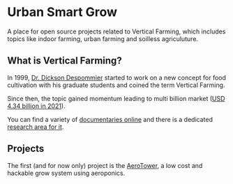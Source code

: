 
<Head>
  <meta
    name='google-site-verification'
    content='Qwc5o8zgc8dacKQuYC6xHKN9giGoYUmfQYngIo8MB7E'
  />
</Head>

# Urban Smart Grow

A place for open source projects related to Vertical Farming, which includes topics like indoor farming, urban farming and soilless agriculuture.

## What is Vertical Farming?

In 1999, [Dr. Dickson Despommier](https://en.wikipedia.org/wiki/Dickson_Despommier) started to work on a new concept for food cultivation with his graduate students and coined the term Vertical Farming.

Since then, the topic gained momentum leading to multi billion market ([USD 4.34 billion in 2021](https://www.grandviewresearch.com/industry-analysis/vertical-farming-market)).

You can find a variety of [documentaries online](https://youtu.be/ryCkqWI4xtQ) and there is a dedicated [research area for it](https://www.wur.nl/en/dossiers/file/vertical-farming.htm).

## Projects

The first (and for now only) project is the [AeroTower](./aerotower), a low cost and hackable grow system using aeroponics.
